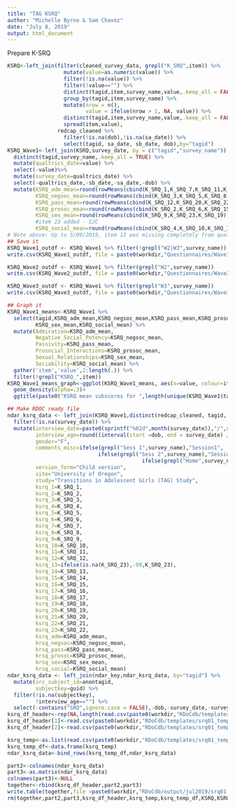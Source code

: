 ---
title: "TAG KSRQ"
author: "Michelle Byrne & Sam Chavez"
date: "July 8, 2019"
output: html_document
---
Prepare K-SRQ 
```{r}
KSRQ<-left_join(filter(cleaned_survey_data, grepl("K_SRQ",item)) %>%
                  mutate(value=as.numeric(value)) %>% 
                  filter(!is.na(value)) %>%
                  filter(!value=="") %>%
                  distinct(tagid,item,survey_name,value,.keep_all = FALSE) %>% 
                  group_by(tagid,item,survey_name) %>%
                  mutate(nrow = n(),
                         value = ifelse(nrow > 1, NA, value)) %>%
                  distinct(tagid,item,survey_name,value,.keep_all = FALSE) %>% 
                  spread(item,value),
                redcap_cleaned %>%
                  filter(!is.na(dob),!is.na(sa_date)) %>%
                  select(tagid, sa_date, sb_date, dob),by="tagid")
KSRQ_Wave1<-left_join(KSRQ,survey_date, by = c("tagid","survey_name")) %>% 
  distinct(tagid,survey_name,.keep_all = TRUE) %>%
  mutate(qualtrics_date=value) %>%
  select(-value)%>%
  mutate(survey_date=qualtrics_date) %>%
  select(-qualtrics_date,-sb_date,-sa_date,-dob) %>%
  mutate(KSRQ_adm_mean=round(rowMeans(cbind(K_SRQ_1,K_SRQ_7,K_SRQ_11,K_SRQ_17), na.rm=T),3),
         KSRQ_negsoc_mean=round(rowMeans(cbind(K_SRQ_3,K_SRQ_5,K_SRQ_8,K_SRQ_13,K_SRQ_16), na.rm=T),3),
         KSRQ_pass_mean=round(rowMeans(cbind(K_SRQ_12,K_SRQ_20,K_SRQ_22), na.rm=T),3),
         KSRQ_prosoc_mean=round(rowMeans(cbind(K_SRQ_2,K_SRQ_6,K_SRQ_15,K_SRQ_18,K_SRQ_21), na.rm=T),3),
         KSRQ_sex_mean=round(rowMeans(cbind(K_SRQ_9,K_SRQ_23,K_SRQ_19), na.rm=T),3), # item 13 up to 5/9/19 was missing, will add new item #23 here (after 5/9/19) to replace item 13 - MLB
         #item 23 added - SJC
         KSRQ_social_mean=round(rowMeans(cbind(K_SRQ_4,K_SRQ_10,K_SRQ_14), na.rm=T),3))
# Note above: Up to 5/09/2019, item 13 was missing completely from qualtrics, so subscales above reflect actual qualtrics item numbers - MLB
## Save it
KSRQ_Wave1_outdf <- KSRQ_Wave1 %>% filter(!grepl("W2|W3",survey_name))
write.csv(KSRQ_Wave1_outdf, file = paste0(workdir,"Questionnaires/Wave1/KSRQ_Wave1.csv"))

KSRQ_Wave2_outdf <- KSRQ_Wave1 %>% filter(grepl("W2",survey_name))
write.csv(KSRQ_Wave2_outdf, file = paste0(workdir,"Questionnaires/Wave2/KSRQ_Wave2.csv"))

KSRQ_Wave3_outdf <- KSRQ_Wave1 %>% filter(grepl("W3",survey_name))
write.csv(KSRQ_Wave3_outdf, file = paste0(workdir,"Questionnaires/Wave3/KSRQ_Wave3.csv"))

## Graph it
KSRQ_Wave1_means<-KSRQ_Wave1 %>%
  select(tagid,KSRQ_adm_mean,KSRQ_negsoc_mean,KSRQ_pass_mean,KSRQ_prosoc_mean,
         KSRQ_sex_mean,KSRQ_social_mean) %>%
  mutate(Admiration=KSRQ_adm_mean,
         Negative_Social_Potency=KSRQ_negsoc_mean,
         Passivity=KSRQ_pass_mean,
         Prosocial_Interactions=KSRQ_prosoc_mean,
         Sexual_Relationships=KSRQ_sex_mean,
         Sociability=KSRQ_social_mean) %>%
  gather('item','value',2:length(.)) %>%
  filter(!grepl("KSRQ_",item))
KSRQ_Wave1_means_graph<-ggplot(KSRQ_Wave1_means, aes(x=value, colour=item)) +
  geom_density(alpha=.3)+
  ggtitle(paste0("KSRQ mean subscores for ",length(unique(KSRQ_Wave1$tagid[!is.na(KSRQ_Wave1$tagid)]))," participants"))

## Make RDOC ready file
ndar_ksrq_data <- left_join(KSRQ_Wave1,distinct(redcap_cleaned, tagid, dob),by="tagid") %>%
  filter(!is.na(survey_date)) %>%
  mutate(interview_date=paste0(sprintf("%02d",month(survey_date)),"/",sprintf("%02d",day(survey_date)),"/",year(survey_date)),
         interview_age=round((interval(start =dob, end = survey_date) / duration(num = 1, units = "months")),0),
         gender="F",
         comments_misc=ifelse(grepl("Sess 1",survey_name),"Session1",
                             ifelse(grepl("Sess 2",survey_name),"Session2",
                                           ifelse(grepl("Home",survey_name),"Home Questionnaires",NA))),
         version_form="Child version",
         site="University of Oregon",
         study="Transitions in Adolescent Girls (TAG) Study",
         ksrq_1=K_SRQ_1,
         ksrq_2=K_SRQ_2,
         ksrq_3=K_SRQ_3,
         ksrq_4=K_SRQ_4,
         ksrq_5=K_SRQ_5,
         ksrq_6=K_SRQ_6,
         ksrq_7=K_SRQ_7,
         ksrq_8=K_SRQ_8,
         ksrq_9=K_SRQ_9,
         ksrq_10=K_SRQ_10,
         ksrq_11=K_SRQ_11,
         ksrq_12=K_SRQ_12,
         ksrq_13=ifelse(is.na(K_SRQ_23),-99,K_SRQ_23),
         ksrq_14=K_SRQ_13,
         ksrq_15=K_SRQ_14,
         ksrq_16=K_SRQ_15,
         ksrq_17=K_SRQ_16,
         ksrq_18=K_SRQ_17,
         ksrq_19=K_SRQ_18,
         ksrq_20=K_SRQ_19,
         ksrq_21=K_SRQ_20,
         ksrq_22=K_SRQ_21,
         ksrq_23=K_SRQ_22,
         ksrq_adm=KSRQ_adm_mean,
         krsq_negsoc=KSRQ_negsoc_mean,
         krsq_pass=KSRQ_pass_mean,
         krsq_prosoc=KSRQ_prosoc_mean,
         krsq_sex=KSRQ_sex_mean,
         krsq_social=KSRQ_social_mean)
ndar_ksrq_data <- left_join(ndar_key,ndar_ksrq_data, by="tagid") %>%
  mutate(src_subject_id=anontagid,
         subjectkey=guid) %>%
  filter(!is.na(subjectkey),
         !interview_age=="") %>%
  select(-contains("SRQ",ignore.case = FALSE),-dob,-survey_date,-survey_name,-tagid,-anontagid,-ID,-guid,-survey_type)
ksrq_df_header<-rep(NA,length(read.csv(paste0(workdir,"RDoCdb/templates/srq01_template.csv"), header = FALSE, stringsAsFactors = FALSE)))
ksrq_df_header[1]<-read.csv(paste0(workdir,"RDoCdb/templates/srq01_template.csv"), header = FALSE, stringsAsFactors = FALSE)[1,1]
ksrq_df_header[2]<-read.csv(paste0(workdir,"RDoCdb/templates/srq01_template.csv"), header = FALSE, stringsAsFactors = FALSE)[1,2]

ksrq_temp<-as.list(read.csv(paste0(workdir,"RDoCdb/templates/srq01_template.csv"), header = TRUE, stringsAsFactors = FALSE, skip=1))
ksrq_temp_df<-data.frame(ksrq_temp)
ndar_ksrq_data<-bind_rows(ksrq_temp_df,ndar_ksrq_data)

part2<-colnames(ndar_ksrq_data)
part3<-as.matrix(ndar_ksrq_data)
colnames(part3)<-NULL
together<-rbind(ksrq_df_header,part2,part3)
write.table(together,file =paste0(workdir,"RDoCdb/output/jul2019/srq01.csv"),sep=",",na = "",row.names=FALSE,col.names=FALSE)
rm(together,part2,part3,ksrq_df_header,ksrq_temp,ksrq_temp_df,KSRQ,KSRQ_Wave1,KSRQ_Wave1_means,KSRQ_Wave1_means_graph)
```
